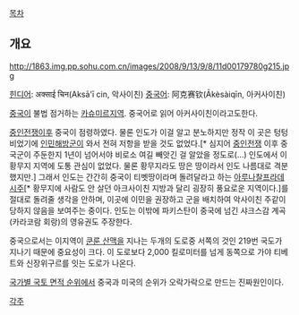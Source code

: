 [[목차]]
== 개요 ==
http://1863.img.pp.sohu.com.cn/images/2008/9/13/9/8/11d00179780g215.jpg

[[힌디어]]: अक्साई चिन(Aksā'ī cin, 악사이친)
[[중국어]]: 阿克赛钦(Ākèsàiqīn, 아커사이친)

[[중국]]이 불법 점거하는 [[카슈미르]]지역. 중국어로 읽어 아커사이친이라고도한다.

[[중인전쟁]]이후 중국이 점령하였다. 물론 인도가 이걸 알고 분노하지만 정작 이 곳은 텅텅 비었기에 [[인민해방군]]이 와서 전혀 저항을 받을 것도 없었다.[* 심지어 [[중인전쟁]] 이후 중국군이 주둔한지 1년이 넘어서야 비로소 여길 빼앗긴 걸 알았을 정도로(...) 인도에서 이 황무지 지역에 도통 관심이 없었다. 물론 황무지라도 땅은 땅이라서 인도 나름대로 격분했지만.] 그래서 인도는 간간히 중국이 티벳땅이라며 돌려달라고 하는 [[아루나찰프라데시]]주[* 황무지에 사람도 안 살던 아크사이친 지방과 달리 굉장히 풍요로운 지역이다.]를 절대로 돌려줄 생각을 안하며, 이곳에 이민을 권장하고 군을 배치하여 악사이친 주같이 당하지 않음을 보여주는 중이다. 인도는 이밖에 파키스탄이 중국에 넘긴 샤크스감 계곡(카라코람 회랑)의 영유권도 주장한다.

중국으로서는 이지역이 [[쿤룬 산맥]]을 지나는 두개의 도로중 서쪽의 것인 219번 국도가 지나기 때문에 중요성이 크다. 이 도로보다 2,000 킬로미터를 넘게 동쪽으로 가야 티베트와 신장위구르를 잇는 도로가 나온다.

[[국가별 국토 면적 순위]]에서 중국과 미국의 순위가 오락가락으로 만드는 진짜원인이다.

[[각주]]

